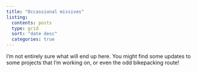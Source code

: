 ```yaml
---
title: "Occassional missives"
listing: 
  contents: posts 
  type: grid 
  sort: "date desc" 
  categories: true 
---
```


I'm not entirely sure what will end up here. You might find some updates to some projects that I'm working on, or even the odd bikepacking route!